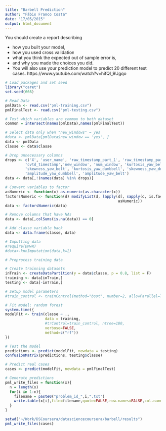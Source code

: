 ```yaml
---
title: "Barbell Prediction"
author: "Fábio Franco Costa"
date: "17/05/2015"
output: html_document
---
```



You should create a report describing  

* how you built your model,
* how you used cross validation  
* what you think the expected out of sample error is, 
* and why you made the choices you did.  
* You will also use your prediction model to predict 20 different test cases. 
https://www.youtube.com/watch?v=hifQl_9Ugqo

```r
# Load packages and set seed
library("caret")
set.seed(666)

# Read Data
pmlData <- read.csv("pml-training.csv")
pmlFinalTest <- read.csv("pml-testing.csv") 

# Test which variables are common to both dataset
common = intersect(names(pmlData),names(pmlFinalTest))

# Select data only when "new_windows" = yes
#data <- pmlData[pmlData$new_window == 'yes', ]
data <- pmlData
classe <- data$classe

# Drop unnecessary columns
drops <- c('X', 'user_name', 'raw_timestamp_part_1', 'raw_timestamp_part_2',
         'cvtd_timestamp','new_window', 'num_window', 'kurtosis_yaw_belt',
         'skewness_yaw_belt', 'kurtosis_yaw_dumbbell', 'skewness_yaw_dumbbell',
         'amplitude_yaw_dumbbell', 'amplitude_yaw_belt')
data <- data[,!(names(data) %in% drops)]

# Convert variables to factor
asNumeric <- function(x) as.numeric(as.character(x))
factorsNumeric <- function(d) modifyList(d, lapply(d[, sapply(d, is.factor)], 
                                                   asNumeric))
data <- factorsNumeric(data)

# Remove columns that have NAs
data <- data[,colSums(is.na(data)) == 0]

# Add classe variable back
data <- data.frame(classe, data)

# Imputting data
#require(DMwR)
#data<-knnImputation(data,k=2)

# Preprocess training data

# Create trainning datasets
inTrain <- createDataPartition(y = data$classe, p = 0.8, list = F)
training <- data[inTrain,]
testing <- data[-inTrain,]

# Setup model parameters
#train_control <- trainControl(method="boot", number=2, allowParallel=TRUE)

# Fit model: random forest
system.time({
modelFit <- train(classe ~ .,
                  data = training,
                  #trControl=train_control, ntree=100,
                  verbose=FALSE,
                  method=c("rf"))
})

# Test the model
predictions <- predict(modelFit, newdata = testing)
confusionMatrix(predictions, testing$classe)

# Predict real cases
cases <- predict(modelFit, newdata = pmlFinalTest)

# Generate predictions
pml_write_files = function(x){
  n = length(x)
  for(i in 1:n){
    filename = paste0("problem_id_",i,".txt")
    write.table(x[i],file=filename,quote=FALSE,row.names=FALSE,col.names=FALSE)
  }
}

setwd("~/Work/DSCoursera/datasciencecoursera/barbell/results")
pml_write_files(cases)

```